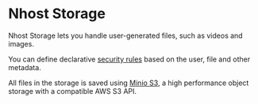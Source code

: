 # Nhost Storage

Nhost Storage lets you handle user-generated files, such as videos and images.

You can define declarative [security rules](/storage/security-rules) based on the user, file and other metadata.

All files in the storage is saved using [Minio S3](https://github.com/minio/minio), a high performance object storage with a compatible AWS S3 API.
